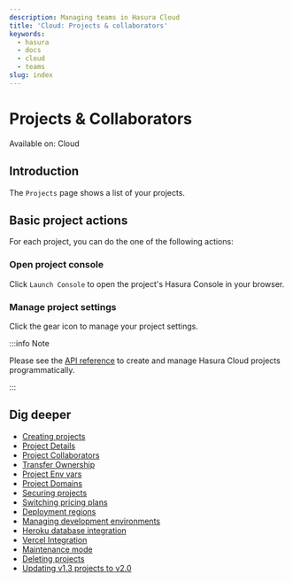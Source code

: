```yaml
---
description: Managing teams in Hasura Cloud
title: 'Cloud: Projects & collaborators'
keywords:
  - hasura
  - docs
  - cloud
  - teams
slug: index
---
```




# <Collaborators /> Projects & Collaborators

<div className="badge badge--primary heading-badge">Available on: Cloud</div>

## Introduction

The `Projects` page shows a list of your projects.

<Thumbnail src="/img/projects/projects-list.png" alt="Projects list" width="1200px" />

## Basic project actions

For each project, you can do the one of the following actions:

<Thumbnail src="/img/projects/project-actions.png" alt="Project actions" width="860px" />

### Open project console

Click `Launch Console` to open the project's Hasura Console in your browser.

<Thumbnail src="/img/cloud-dbs/hasura-console.png" alt="Project console" width="860px" />

### Manage project settings

Click the gear icon to manage your project settings.

<Thumbnail src="/img/projects/project-details.png" alt="General tab" width="900px" />

:::info Note

Please see the [API reference](/api-reference/cloud-api-reference.mdx) to create and manage Hasura Cloud projects
programmatically.

:::

## Dig deeper

- [Creating projects](/hasura-cloud/projects/create.mdx)
- [Project Details](/hasura-cloud/projects/details.mdx)
- [Project Collaborators](/hasura-cloud/projects/collaborators.mdx)
- [Transfer Ownership](/hasura-cloud/projects/ownership.mdx)
- [Project Env vars](/hasura-cloud/projects/env-vars.mdx)
- [Project Domains](/hasura-cloud/projects/domains.mdx)
- [Securing projects](/hasura-cloud/projects/secure.mdx)
- [Switching pricing plans](/hasura-cloud/projects/pricing.mdx)
- [Deployment regions](/hasura-cloud/projects/regions.mdx)
- [Managing development environments](/hasura-cloud/projects/environments.mdx)
- [Heroku database integration](/hasura-cloud/projects/heroku-url-sync.mdx)
- [Vercel Integration](/hasura-cloud/projects/vercel-integration.mdx)
- [Maintenance mode](/hasura-cloud/projects/maintenance-mode.mdx)
- [Deleting projects](/hasura-cloud/projects/delete.mdx)
- [Updating v1.3 projects to v2.0](/hasura-cloud/projects/move-project-v2.mdx)
